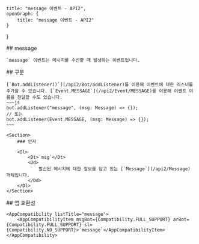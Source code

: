 
    title: "message 이벤트 - API2",
    openGraph: {
        title: "message 이벤트 - API2"
    }
}

<Section>
    ## message

    `message` 이벤트는 메시지를 수신할 때 발생하는 이벤트입니다.
</Section>
<Section>
    ## 구문

    [`Bot.addListener()`](/api2/Bot/addListener)를 이용해 이벤트에 대한 리스너를 추가할 수 있습니다. [`Event.MESSAGE`](/api2/Event/MESSAGE)를 이용해 이벤트 이름을 전달할 수도 있습니다.
    ~~~js
    bot.addListener("message", (msg: Message) => {});
    // 또는
    bot.addListener(Event.MESSAGE, (msg: Message) => {});
    ~~~

    <Section>
        ### 인자

        <Dl>
            <Dt>`msg`</Dt>
            <Dd>
                발신된 메시지에 대한 정보를 담고 있는 [`Message`](/api2/Message) 객체입니다.
            </Dd>
        </Dl>
    </Section>
</Section>
<Section>
    ## 앱 호환성

    <AppCompatibility listTitle="message">
        <AppCompatibilityItem msgBot={Compatibility.FULL_SUPPORT} arBot={Compatibility.FULL_SUPPORT} sl={Compatibility.NO_SUPPORT}>`message`</AppCompatibilityItem>
    </AppCompatibility>
</Section>